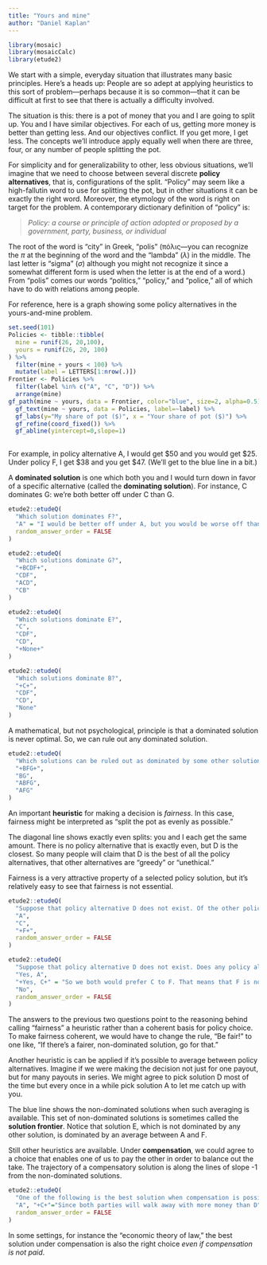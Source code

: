 ```yaml
---
title: "Yours and mine"
author: "Daniel Kaplan"
---
```


```r
library(mosaic)
library(mosaicCalc)
library(etude2)
```


We start with a simple, everyday situation that illustrates many basic principles. Here's a heads up: People are so adept at applying heuristics to this sort of problem---perhaps because it is so common---that it can be difficult at first to see that there is actually a difficulty involved.

The situation is this: there is a pot of money that you and I are going to split up. You and I have similar objectives. For each of us, getting more money is better than getting less. And our objectives conflict. If you get more, I get less. The concepts we'll introduce apply equally well when there are three, four, or any number of people splitting the pot.

For simplicity and for generalizability to other, less obvious situations,  we'll imagine that we need to choose between several discrete **policy alternatives**, that is, configurations of the split. "Policy" may seem like a high-fallutin word to use for splitting the pot, but in other situations it can be exactly the right word. Moreover, the etymology of the word is right on target for the problem. A contemporary dictionary definition of "policy" is: 

> *Policy: a course or principle of action adopted or proposed by a government, party, business, or individual*

The root of the word is "city" in Greek, "polis" (πόλις---you can recognize the $\pi$ at the beginning of the word and the "lambda" ($\lambda$) in the middle. The last letter is "sigma" ($\sigma$) although you might not recognize it since a somewhat different form is used when the letter is at the end of a word.) From "polis" comes our words "politics," "policy," and "police,"  all of which have to do with relations among people. 

For reference, here is a graph showing some policy alternatives in the yours-and-mine problem.

```r
set.seed(101)
Policies <- tibble::tibble(
  mine = runif(26, 20,100),
  yours = runif(26, 20, 100)
) %>% 
  filter(mine + yours < 100) %>%
  mutate(label = LETTERS[1:nrow(.)])
Frontier <- Policies %>%
  filter(label %in% c("A", "C", "D")) %>%
  arrange(mine)
gf_path(mine ~ yours, data = Frontier, color="blue", size=2, alpha=0.5) %>%
  gf_text(mine ~ yours, data = Policies, label=~label) %>%
  gf_labs(y="My share of pot ($)", x = "Your share of pot ($)") %>%
  gf_refine(coord_fixed()) %>%
  gf_abline(yintercept=0,slope=1)
  
```
For example, in policy alternative A, I would get $50 and you would get $25. Under policy F, I get $38 and you get $47. (We'll get to the blue line in a bit.)

A **dominated solution** is one which both you and I would turn down in favor of a specific alternative (called the **dominating solution**). For instance, C dominates G: we're both better off under C than G.

```r
etude2::etudeQ(
  "Which solution dominates F?",
  "A" = "I would be better off under A, but you would be worse off than under F.", "B", "+C+", "D", "E",
  random_answer_order = FALSE
)
```

```r
etude2::etudeQ(
  "Which solutions dominate G?",
  "+BCDF+",
  "CDF",
  "ACD",
  "CB"
)
```

```r
etude2::etudeQ(
  "Which solutions dominate E?",
  "C",
  "CDF",
  "CD",
  "+None+"
)
```

```r
etude2::etudeQ(
  "Which solutions dominate B?",
  "+C+",
  "CDF",
  "CD",
  "None"
)
```

A mathematical, but not psychological, principle is that a dominated solution is never optimal. So, we can rule out any dominated solution.

```r
etude2::etudeQ(
  "Which solutions can be ruled out as dominated by some other solution?",
  "+BFG+",
  "BG",
  "ABFG",
  "AFG"
)
```

An important **heuristic** for making a decision is *fairness*. In this case, fairness might be interpreted as "split the pot as evenly as possible." 

The diagonal line shows exactly even splits: you and I each get the same amount. There is no policy alternative that is exactly even, but D is the closest. So many people will claim that D is the best of all the policy alternatives, that other alternatives are "greedy" or "unethical." 

Fairness is a very attractive property of a selected policy solution, but it's relatively easy to see that fairness is not essential.

```r
etude2::etudeQ(
  "Suppose that policy alternative D does not exist. Of the other policy alternatives, which is the fairest?",
  "A",
  "C",
  "+F+", 
  random_answer_order = FALSE
)
```

```r
etude2::etudeQ(
  "Suppose that policy alternative D does not exist. Does any policy alternative dominate the fairest solution?",
  "Yes, A",
  "+Yes, C+" = "So we both would prefer C to F. That means that F is not the optimal solution for either of us.",
  "No", 
  random_answer_order = FALSE
)
```

The answers to the previous two questions point to the reasoning behind calling "fairness" a heuristic rather than a coherent basis for policy choice. To make fairness coherent, we would have to change the rule, "Be fair!" to one like, "If there's a fairer, non-dominated solution, go for that."

Another heuristic is can be applied if it's possible to average between policy alternatives. Imagine if we were making the decision not just for one payout, but for many payouts in series. We might agree to pick solution D most of the time but every once in a while pick solution A to let me catch up with you. 

The blue line shows the non-dominated solutions when such averaging is available. This set of non-dominated solutions is sometimes called the **solution frontier**. Notice that solution E, which is not dominated by any other solution, is dominated by an average between A and F.

Still other heuristics are available. Under **compensation**, we could agree to a choice that enables one of us to pay the other in order to balance out the take. The trajectory of a compensatory solution is along the lines of slope -1 from the non-dominated solutions.

```r
etude2::etudeQ(
  "One of the following is the best solution when compensation is possible. Which one?",
  "A", "+C+"="Since both parties will walk away with more money than D", "D", 
  random_answer_order = FALSE
)
```

In some settings, for instance the "economic theory of law," the best solution under compensation is also the right choice *even if compensation is not paid*.
